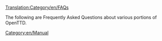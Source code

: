[[Translation:Category/en/FAQs]]


The following are Frequently Asked Questions about various portions of OpenTTD.

{{en/Catmore}}

[[Category:en/Manual]]